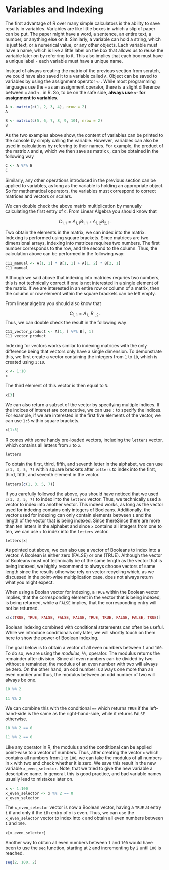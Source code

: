 # Variables and Indexing {#sec-r-variables}

<!-- The first advantage of R over many calculators is the ability to save results in variables. -->
The first advantage of R over many simple calculators is the ability to save results in variables. Variables are like little boxes in which a slip of paper can be put. The paper might have a word, a sentence, an entire text, a number, or anything else on it. Similarly, a variable can hold a string, which is just text, or a numerical value, or any other objects. Each variable must have a name, which is like a little label on the box that allows us to reuse the variable later on by referring to it. This also implies that each box must have a unique label - each variable must have a unique name. 

Instead of always creating the matrix of the previous section from scratch, we could have also saved it to a variable called `A`. Object can be saved to variables by using the assignment operator `<-`. While most programming languages use the `=` as an assignment operator, there is a slight difference between `=` and `<-` in R. So, to be on the safe side, **always use `<-` for assignment to variables**.

```r
A <- matrix(c(1, 2, 3, 4), nrow = 2)
A
```

```r
B <- matrix(c(5, 6, 7, 8, 9, 10), nrow = 2)
B
```

<!-- Variables can be used to perform calculations using any of the operators introduced above. -->
As the two examples above show, the content of variables can be printed to the console by simply calling the variable. However, variables can also be used in calculations by referring to their names. For example, the product of the matrix `A` and `B`, which we then save as matrix `C`, can be obtained in the following way


```r
C <- A %*% B
C
```

Similarly, any other operations introduced in the previous section can be applied to variables, as long as the variable is holding an appropriate object. So for mathematical operators, the variables must correspond to correct matrices and vectors or scalars. 

We can double check the above matrix multiplication by manually calculating the first entry of `C`. From Linear Algebra you should know that 

$$
C_{1,1} = A_{1,1}B_{1,1} + A_{1,2}B_{2,1}.
$$

Two obtain the elements in the matrix, we can index into the matrix. Indexing is performed using square brackets. Since matrices are two dimensional arrays, indexing into matrices requires two numbers. The first number corresponds to the row, and the second to the column. Thus, the calculation above can be performed in the following way:

```r
C11_manual <- A[1, 1] * B[1, 1] + A[1, 2] * B[2, 1]
C11_manual
```

<!-- We do not have to specify indices for all dimensions. -->
Although we said above that indexing into matrices requries two numbers, this is not technically correct if one is not interested in a single element of the matrix. If we are interested in an entire row or column of a matrix, then the column or row element within the square brackets can be left empty.

From linear algebra you should also know that 

$$
C_{1,1} = A_{1,\cdot}B_{\cdot,2}.
$$
Thus, we can double check the result in the following way

```r
C11_vector_product <- A[1, ] %*% B[, 1]
C11_vector_product
```

<!-- Indexing for vectors works similar to indexing for matrices with the only difference being that vectors have only a single dimenion. -->
Indexing for vectors works similar to indexing matrices with the only difference being that vectors only have a single dimension. To demonstrate this, we first create a vector containing the integers from `1` to `10`, which is created using `1:10`. 

```r
x <- 1:10
x
```

The third element of this vector is then equal to `3`.

```r
x[3]
```

<!-- Multiple intries can be index to by using `:`. -->
We can also return a subset of the vector by specifying multiple indices. If the indices of interest are consecutive, we can use `:` to specify the indices. For example, if we are interested in the first five elements of the vector, we can use `1:5` within square brackets.

```r
x[1:5]
```

<!-- R comes with some handy pre-loaded vectors. -->
R comes with some handy pre-loaded vectors, including the `letters` vector, which contains all letters from `a` to `z`. 

```r
letters
```

<!-- Another way to index into multiple indices is to define a vector of the indices. -->
To obtain the first, third, fifth, and seventh letter in the alphabet, we can use `c(1, 3, 5, 7)` within square brackets after `letters` to index into the first, third, fifth, and seventh element in the vector. 

```r
letters[c(1, 3, 5, 7)]
```

If you carefully followed the above, you should have noticed that we used `c(1, 3, 5, 7)` to index into the `letters` vector. Thus, we technically used a vector to index into another vector. This indeed works, as long as the vector used for indexing contains only integers of Booleans. Additionally, the vector used for indexing can only contain elements between `1` and the length of the vector that is being indexed. Since thereSince there are more than ten letters in the alphabet and since `x` contains all integers from one to ten, we can use `x` to index into the `letters` vector. 

```r
letters[x]
```

<!-- One can also define a Boolean vector specifying which entries should be returned. -->
As pointed out above, we can also use a vector of Booleans to index into a vector. A Boolean is either zero (FALSE) or one (TRUE). Although the vector of Booleans must not technically be of the same length as the vector that is being indexed, we highly recommend to always choose vectors of same length since the results otherwise rely on vector recycling which, as we discussed in the point-wise multiplication case, does not always return what you might expect. 

When using a Boolan vector for indexing, a `TRUE` within the Boolean vector implies, that the corresponding element in the vector that is being indexed, is being returned, while a `FALSE` implies, that the corresponding entry will not be returned.

```r
x[c(TRUE, TRUE, FALSE, FALSE, FALSE, TRUE, TRUE, FALSE, FALSE, TRUE)]
```

<!-- This Boolean indexing can be helpful when combined with conditionals.  -->
Boolean indexing combined with conditional statements can often be useful. While we introduce conditionals only later, we will shortly touch on them here to show the power of Boolean indexing. 

The goal below is to obtain a vector of all even numbers between `1` and `100`. To do so, we are using the *modulus*, `%%`, operator. The modulus returns the remainder after division. Since all even numbers can be divided by two without a remainder, the modulus of an even number with two will always be zero. On the other hand, an odd number is always one more than an even number and thus, the modulus between an odd number of two will always be one. 

```r
10 %% 2
```

```r
11 %% 2
```

We can combine this with the conditional `==` which returns `TRUE` if the left-hand-side is the same as the right-hand-side, while it returns `FALSE` otherwise. 

```r
10 %% 2 == 0
```

```r
11 %% 2 == 0
```

<!-- Using the modulus, we can create a selector that returns only the even numbers. -->
Like any operator in R, the modulus and the conditional can be applied point-wise to a vector of numbers. Thus, after creating the vector `x` which contains all numbers from `1` to `100`, we can take the modulus of all numbers in `x` with two and check whether it is zero. We save this result in the new variable `x_even_selector`. Note, that we tried to give the new variable a descriptive name. In general, this is good practice, and bad variable names usually lead to mistakes later on. 

```r
x <- 1:100
x_even_selector <- x %% 2 == 0
x_even_selector
```

The `x_even_selector` vector is now a Boolean vector, having a `TRUE` at entry `i` if and only if the `i`th entry of `x` is even. Thus, we can use the `x_even_selector` vector to index into `x` and obtain all even numbers between `1` and `100`.

```r
x[x_even_selector]
```

Another way to obtain all even numbers between `1` and `100` would have been to use the `seq` function, starting at `2` and incrementing by `2` until `100` is reached. 

```r
seq(2, 100, 2)
```

